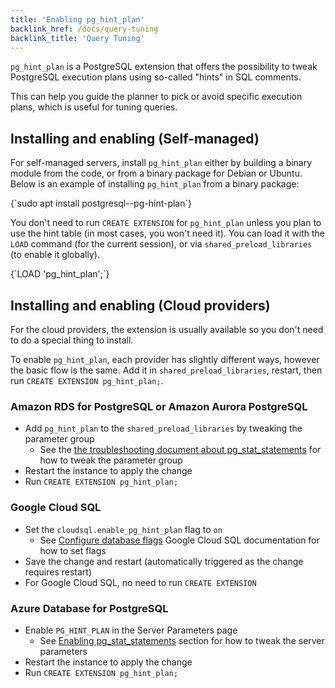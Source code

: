```yaml
---
title: 'Enabling pg_hint_plan'
backlink_href: /docs/query-tuning
backlink_title: 'Query Tuning'
---
```


`pg_hint_plan` is a PostgreSQL extension that offers the possibility to tweak
PostgreSQL execution plans using so-called "hints" in SQL comments.

This can help you guide the planner to pick or avoid specific execution plans,
which is useful for tuning queries.

## Installing and enabling (Self-managed)

For self-managed servers, install `pg_hint_plan` either by building a binary
module from the code, or from a binary package for Debian or Ubuntu.
Below is an example of installing `pg_hint_plan` from a binary package:

<CodeBlock language="bash">
{`sudo apt install postgresql-<postgres version>-pg-hint-plan`}
</CodeBlock>

You don't need to run `CREATE EXTENSION` for `pg_hint_plan` unless you plan to
use the hint table (in most cases, you won't need it).
You can load it with the `LOAD` command (for the current session), or via
`shared_preload_libraries` (to enable it globally).

<CodeBlock language="bash">
{`LOAD 'pg_hint_plan';`}
</CodeBlock>

## Installing and enabling (Cloud providers)

For the cloud providers, the extension is usually available so you don't need to
do a special thing to install.

To enable `pg_hint_plan`, each provider has slightly different ways, however the
basic flow is the same. Add it in `shared_preload_libraries`, restart, then run
`CREATE EXTENSION pg_hint_plan;`.

### Amazon RDS for PostgreSQL or Amazon Aurora PostgreSQL

* Add `pg_hint_plan` to the `shared_preload_libraries` by tweaking the parameter
group
  * See the [the troubleshooting document about pg_stat_statements](/docs/install/troubleshooting/rds_pg_stat_statements_shared_preload_libraries)
    for how to tweak the parameter group
* Restart the instance to apply the change
* Run `CREATE EXTENSION pg_hint_plan;`

### Google Cloud SQL

* Set the `cloudsql.enable_pg_hint_plan` flag to `on`
  * See [Configure database flags](https://cloud.google.com/sql/docs/postgres/flags)
    Google Cloud SQL documentation for how to set flags
* Save the change and restart (automatically triggered as the change requires restart)
* For Google Cloud SQL, no need to run `CREATE EXTENSION`

### Azure Database for PostgreSQL

* Enable `PG_HINT_PLAN` in the Server Parameters page
  * See [Enabling pg_stat_statements](/docs/install/azure_database/01_configure_azure_instance#enabling-pg_stat_statements)
    section for how to tweak the server parameters
* Restart the instance to apply the change
* Run `CREATE EXTENSION pg_hint_plan;`
